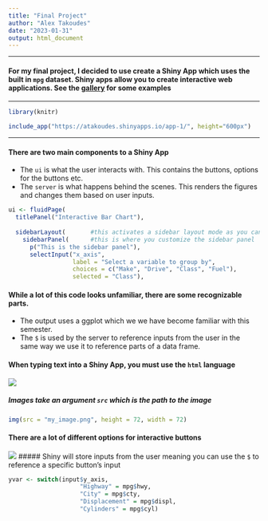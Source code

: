 ```yaml
---
title: "Final Project"
author: "Alex Takoudes"
date: "2023-01-31"
output: html_document
---
```

***
#### For my final project, I decided to use create a Shiny App which uses the built in `mpg` dataset. Shiny apps allow you to create interactive web applications. See the [gallery](https://shiny.rstudio.com/gallery/) for some examples
***

```r
library(knitr)

include_app("https://atakoudes.shinyapps.io/app-1/", height="600px")
```

***
#### There are two main components to a Shiny App
* The `ui` is what the user interacts with. This contains the buttons, options for the buttons etc.
* The `server` is what happens behind the scenes. This renders the figures and changes them based on user inputs.

```r
ui <- fluidPage(
  titlePanel("Interactive Bar Chart"),
  
  sidebarLayout(       #this activates a sidebar layout mode as you can see in the example
    sidebarPanel(      #this is where you customize the sidebar panel
      p("This is the sidebar panel"),
      selectInput("x_axis", 
                  label = "Select a variable to group by",
                  choices = c("Make", "Drive", "Class", "Fuel"),
                  selected = "Class"),
```

#### While a lot of this code looks unfamiliar, there are some recognizable parts.
* The output uses a ggplot which we we have become familiar with this semester.
* The `$` is used by the server to reference inputs from the user in the same way we use it to reference parts of a data frame.

#### When typing text into a Shiny App, you must use the `html` language
![](/Users/alextakoudes/BIOL1007A/Images/Screenshot 2023-02-02 at 11.55.08 AM.png)

##### Images take an argument `src` which is the path to the image

```r
img(src = "my_image.png", height = 72, width = 72)
```

#### There are a lot of different options for interactive buttons
![](/Users/alextakoudes/BIOL1007A/Images/Screenshot 2023-02-02 at 12.00.50 PM.png)
##### Shiny will store inputs from the user meaning you can use the `$` to reference a specific button's input

```r
yvar <- switch(input$y_axis, 
                    "Highway" = mpg$hwy, 
                    "City" = mpg$cty, 
                    "Displacement" = mpg$displ, 
                    "Cylinders" = mpg$cyl)
```